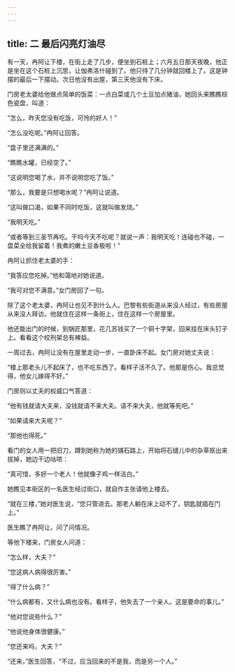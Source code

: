 ```yaml
---
---
---
```

title: 二 最后闪亮灯油尽
---





有一天，冉阿让下楼，在街上走了几步，便坐到石桩上；六月五日那天夜晚，他正是坐在这个石桩上沉思，让伽弗洛什碰到了。他只待了几分钟就回楼上了。这是钟摆的最后一下摆动。次日他没有出屋，第三天他没有下床。

门房老太婆给他做点简单的饭菜：一点白菜或几个土豆加点猪油，她回头来瞧瞧棕色瓷盘，叫道：

“怎么，昨天您没有吃饭，可怜的好人！”

“怎么没吃呢。”冉阿让回答。

“盘子里还满满的。”

“瞧瞧水罐，已经空了。”

“这说明您喝了水，并不说明您吃了饭。”

“那么，我要是只想喝水呢？”冉阿让说道。

“这叫做口渴，如果不同时吃饭，这就叫做发烧。”

“我明天吃。”

“或者等到三圣节再吃。干吗今天不吃呢？就说一声：我明天吃！连碰也不碰，一盘菜全给我留着！我煮的嫩土豆香极啦！”

冉阿让抓住老太婆的手：

“我答应您吃掉。”他和蔼地对她说道。

“我可对您不满意。”女门房回了一句。

除了这个老太婆，冉阿让也见不到什么人。巴黎有些街道从来没人经过，有些房屋从来没人拜访。他就住在这样一条街上，住在这样一个房屋里。

他还能出门的时候，到锅匠那里，花几苏钱买了一个铜十字架，回来挂在床头钉子上。看看这个绞刑架总有裨益。

一周过去，冉阿让没有在屋里走动一步，一直卧床不起。女门房对她丈夫说：

“楼上那老头儿不起床了，也不吃东西了。看样子活不久了。他那是伤心。我总觉得，他女儿嫁得不好。”

门房则以丈夫的权威口气答道：

“他有钱就请大夫来，没钱就请不来大夫。请不来大夫，他就等死吧。”

“如果请来大夫呢？”

“那他也得死。”

看门的女人用一把旧刀，蹲到她称为她的铺石路上，开始将石缝儿中的杂草抠出来拔掉，她边干边咕哝：

“真可惜，多好一个老人！他就像子鸡一样洁白。”

她瞧见本街区的一名医生经过街口，就自作主张请他上楼去。

“就在三楼，”她对医生说，“您只管进去。那老人躺在床上动不了，钥匙就插在门上。”

医生瞧了冉阿让，问了问情况。

等他下楼来，门房女人问道：

“怎么样，大夫？”

“您这病人病得很厉害。”

“得了什么病？”

“什么病都有，又什么病也没有。看样子，他失去了一个亲人。这是要命的事儿。”

“他对您说些什么？”

“他说他身体很健康。”

“您还来吗，大夫？”

“还来，”医生回答，“不过，应当回来的不是我，而是另一个人。”
